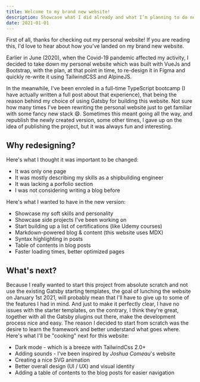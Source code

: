 ```yaml
---
title: Welcome to my brand new website!
description: Showcase what I did already and what I’m planning to do next
date: 2021-01-01
---
```


First of all, thanks for checking out my personal website! If you are reading this, I'd love to hear about how you've landed on my brand new website.

Earlier in June (2020), when the Covid-19 pandemic affected my activity, I decided to take down my personal website which was built with VueJs and Bootstrap, with the plan, at that point in time, to re-design it in Figma and quickly re-write it using TailwindCSS and AlpineJS.

In the meanwhile, I've been enroled in a full-time TypeScript bootcamp (I have actually written a full post about that experience), that being the reason behind my choice of using Gatsby for building this website.
Not sure how many times I've been rewriting the personal website just to get familiar with some fancy new stack 😄. Sometimes this meant going all the way, and republish the newly created version, some other times, I gave up on the idea of publishing the project, but it was always fun and interesting.

## Why redesigning?

Here's what I thought it was important to be changed:

-   It was only one page
-   It was mostly describing my skills as a shipbuilding engineer
-   It was lacking a porfolio section
-   I was not considering writing a blog before

Here's what I wanted to have in the new version:

-   Showcase my soft skills and personality
-   Showcase side projects I've been working on
-   Start building up a list of certifications (like Udemy courses)
-   Markdown-powered blog & content (this website uses MDX)
-   Syntax highlighting in posts
-   Table of contents in blog posts
-   Faster loading times, better optimized pages

## What's next?

Because I really wanted to start this project from absolute scratch and not use the existing Gatsby starting templates, the goal of lunching the website on January 1st 2021, will probably mean that I'll have to give up to some of the features I had in mind.
And just to make it perfectly clear, I have no issues with the starter templates, on the contrary, I think they're great, together with all the Gatsby plugins out there, make the development process nice and easy. The reason I decided to start from scratch was the desire to learn the framework and better understand what goes where.
Here's what I'll be "cooking" next for this website:

-   Dark mode - which is a breeze with TailwindCss 2.0+
-   Adding sounds - I've been inspired by _Joshua Comeau_'s website
-   Creating a nice SVG animation
-   Better overall design (UI / UX) and visual identity
-   Adding a table of contents to the blog posts for easier navigation
